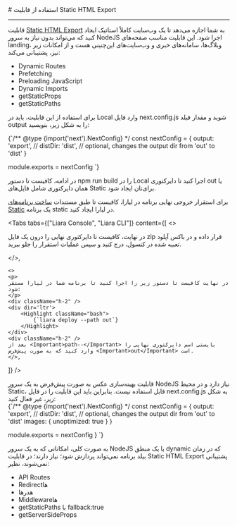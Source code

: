 

<Layout>
<Head>
<title>مستندات استفاده از قابلیت Static HTML Export در NextJS - لیارا</title>
</Head>
# استفاده از قابلیت Static HTML Export 
<hr className="mb-2" />

قابلیت <a href="https://nextjs.org/docs/pages/building-your-application/deploying/static-exports" className="text-[#2196f3] ">Static HTML Export</a> به شما اجازه می‌دهد تا یک وب‌سایت کاملاً استاتیک ایجاد کنید که می‌تواند بدون نیاز به سرور NodeJS اجرا شود.
این قابلیت مناسب صفحه‌های landing، وبلاگ‌ها، سامانه‌های خبری و وب‌سایت‌های این‌چنینی هست و از امکانات زیر نیز، پشتیبانی می‌کند:

<ul>
  <li>Dynamic Routes</li>
  <li>Prefetching</li>
  <li>Preloading JavaScript</li>
  <li>Dynamic Imports</li>
  <li>getStaticProps</li>
  <li>getStaticPaths</li>
</ul>

برای استفاده از این قابلیت، باید در Local وارد فایل <Important>next.config.js</Important> شوید و مقدار فیلد <Important>output</Important> را به شکل زیر، بنویسید:

<div className="h-2" />
<div dir='ltr'>
    <Highlight className="js">
        {`/** @type {import('next').NextConfig} */
const nextConfig = {
  output: 'export',
  // distDir: 'dist', // optional, changes the output dir from 'out' to 'dist'
}

module.exports = nextConfig
`}
    </Highlight>
</div>
<div className="h-2" />

در ادامه، کافیست تا دستور <Important>npm run build</Important> را در Local اجرا کنید تا دایرکتوری <Important>out</Important> یا همان دایرکتوری شامل فایل‌های Static برای‌تان ایجاد شود. 

<Section id="deploy-exported-static-html" title="استقرار خروجی نهایی در لیارا" />
برای استقرار خروجی نهایی برنامه در لیارا، کافیست تا طبق مستندات <a href="/paas/static/how-tos/create-app" className="text-[#2196f3] ">ساخت برنامه‌های Static</a> یک برنامه static در لیارا ایجاد کنید. 

<Tabs 
    tabs={["Liara Console", "Liara CLI"]} 
    content={[
    <>
    <p>
      در نهایت، کافیست تا دایرکتوری نهایی را درون یک فایل <Important>zip</Important> قرار داده و در باکس آپلود تعبیه شده در کنسول، درج کنید و سپس عملیات استقرار را جلو ببرید.
    </p>
    </>,

    <>
    <p>
    در نهایت کافیست تا دستور زیر را اجرا کنید تا برنامه شما در لیارا مستقر شود:
    </p>
    <div className="h-2" />
    <div dir='ltr'>
        <Highlight className="bash">
            {`liara deploy --path out`}
        </Highlight>
    </div>
    <div className="h-2" />
    بعد از <Important>path--</Important> بایستی اسم دایرکتوری نهایی را وارد کنید که به صورت پیش‌فرض <Important>out</Important> است.
    </>,

]} 
/>


<Section id="disable-image-optimization" title="غیرفعال کردن قابلیت بهینه‌سازی تصاویر" />
قابلیت بهینه‌سازی عکس به صورت پیش‌فرض به یک سرور NodeJS نیاز دارد و در محیط Static، قابل استفاده نیست.
بنابراین باید این قابلیت را در فایل <Important>next.config.js</Important> به شکل زیر، غیر فعال کنید:
<div className="h-2" />
<div dir='ltr'>
    <Highlight className="js">
        {`/** @type {import('next').NextConfig} */
const nextConfig = {
  output: 'export',
  // distDir: 'dist', // optional, changes the output dir from 'out' to 'dist'
  images: {
    unoptimized: true
  }
}

module.exports = nextConfig
}
`}
    </Highlight>
</div>
<div className="h-2" />

<Section id="unsupported-features" title="قابلیت‌های پشتیبانی نشده" />
به صورت کلی، امکاناتی که به یک سرور NodeJS یا یک منطق dynamic که در زمان بیلد برنامه نمی‌تواند پردازش شود؛ نیاز دارند؛
در قابلیت Static HTML Export پشتیبانی نمی‌شوند، نظیر:

<ul>
  <li>API Routes</li>
  <li>Redirectها</li>
  <li>هدرها</li>
  <li>Middlewareها</li>
  <li>getStaticPaths با fallback:true</li>
  <li>getServerSideProps</li>
</ul>




</Layout>